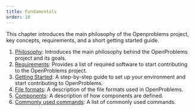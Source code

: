 ```yaml
---
title: Fundamentals
order: 10
---
```


This chapter introduces the main philosophy of the Openproblems project, key concepts, requirements, and a short getting started guide.

1. [Philosophy](philosophy.qmd): Introduces the main philosophy behind the OpenProblems project and its goals.
2. [Requirements](requirements.qmd): Provides a list of required software to start contributing to the OpenProblems project.
3. [Getting Started](getting_started.qmd): A step-by-step guide to set up your environment and start contributing to OpenProblems.
4. [File formats](file_formats.qmd): A description of the file formats used in OpenProblems.
5. [Components](components.qmd): A description of how components are defined.
6. [Commonly used commands](commands.qmd): A list of commonly used commands.